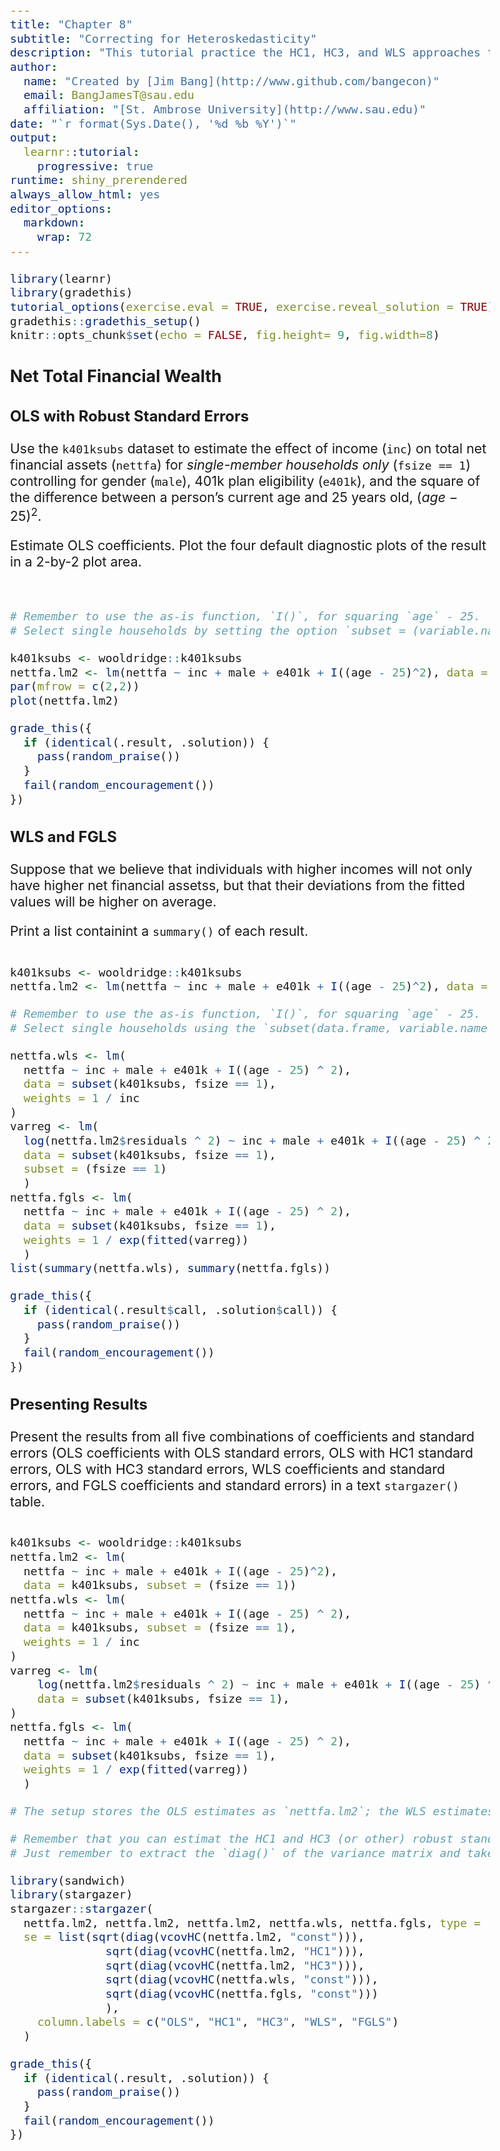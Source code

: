 ```yaml
---
title: "Chapter 8" 
subtitle: "Correcting for Heteroskedasticity"
description: "This tutorial practice the HC1, HC3, and WLS approaches to correcting heteroskedasticity."
author: 
  name: "Created by [Jim Bang](http://www.github.com/bangecon)"
  email: BangJamesT@sau.edu
  affiliation: "[St. Ambrose University](http://www.sau.edu)"
date: "`r format(Sys.Date(), '%d %b %Y')`"
output: 
  learnr::tutorial:
    progressive: true
runtime: shiny_prerendered
always_allow_html: yes
editor_options: 
  markdown: 
    wrap: 72
---
```


<style type="text/css">
h1{font-size: 24pt}
h2{font-size: 20pt}
h3{font-size: 18pt}
h4,h5,h6{font-size: 16pt}
body{font-size: 16pt}
</style>

```r
library(learnr)
library(gradethis)
tutorial_options(exercise.eval = TRUE, exercise.reveal_solution = TRUE)
gradethis::gradethis_setup()
knitr::opts_chunk$set(echo = FALSE, fig.height= 9, fig.width=8)
```

## Net Total Financial Wealth

### OLS with Robust Standard Errors

Use the `k401ksubs` dataset to estimate the effect of income (`inc`) on total net financial assets (`nettfa`) for *single-member households only* (`fsize == 1`) controlling for gender (`male`), 401k plan eligibility (`e401k`), and the square of the difference between a person's current age and 25 years old, $(age - 25)^2$.

Estimate OLS coefficients. Plot the four default diagnostic plots of the result in a 2-by-2 plot area.

```r

```

```r

```

```r
# Remember to use the as-is function, `I()`, for squaring `age` - 25. 
# Select single households by setting the option `subset = (variable.name == value)` option. 
```

```r
k401ksubs <- wooldridge::k401ksubs
nettfa.lm2 <- lm(nettfa ~ inc + male + e401k + I((age - 25)^2), data = k401ksubs, subset = (fsize == 1))
par(mfrow = c(2,2))
plot(nettfa.lm2)
```

```r
grade_this({
  if (identical(.result, .solution)) {
    pass(random_praise())
  }
  fail(random_encouragement())
})
```

### WLS and FGLS

Suppose that we believe that individuals with higher incomes will not only have higher net financial assetss, but that their deviations from the fitted values will be higher on average. 

Print a list containint a `summary()` of each result.

```r

```

```r
k401ksubs <- wooldridge::k401ksubs
nettfa.lm2 <- lm(nettfa ~ inc + male + e401k + I((age - 25)^2), data = k401ksubs, subset = (fsize == 1))
```

```r
# Remember to use the as-is function, `I()`, for squaring `age` - 25. 
# Select single households using the `subset(data.frame, variable.name == value)` function.
```

```r
nettfa.wls <- lm(
  nettfa ~ inc + male + e401k + I((age - 25) ^ 2),
  data = subset(k401ksubs, fsize == 1),
  weights = 1 / inc
)
varreg <- lm(
  log(nettfa.lm2$residuals ^ 2) ~ inc + male + e401k + I((age - 25) ^ 2),
  data = subset(k401ksubs, fsize == 1),
  subset = (fsize == 1)
  )
nettfa.fgls <- lm(
  nettfa ~ inc + male + e401k + I((age - 25) ^ 2),
  data = subset(k401ksubs, fsize == 1),
  weights = 1 / exp(fitted(varreg))
  )
list(summary(nettfa.wls), summary(nettfa.fgls))
```

```r
grade_this({
  if (identical(.result$call, .solution$call)) {
    pass(random_praise())
  }
  fail(random_encouragement())
})
```

### Presenting Results

Present the results from all five combinations of coefficients and standard errors (OLS coefficients with OLS standard errors, OLS with HC1 standard errors, OLS with HC3 standard errors, WLS coefficients and standard errors, and FGLS coefficients and standard errors) in a text `stargazer()` table. 

```r

```

```r
k401ksubs <- wooldridge::k401ksubs
nettfa.lm2 <- lm(
  nettfa ~ inc + male + e401k + I((age - 25)^2), 
  data = k401ksubs, subset = (fsize == 1))
nettfa.wls <- lm(
  nettfa ~ inc + male + e401k + I((age - 25) ^ 2),
  data = k401ksubs, subset = (fsize == 1),
  weights = 1 / inc
)
varreg <- lm(
    log(nettfa.lm2$residuals ^ 2) ~ inc + male + e401k + I((age - 25) ^ 2),
    data = subset(k401ksubs, fsize == 1),
)
nettfa.fgls <- lm(
  nettfa ~ inc + male + e401k + I((age - 25) ^ 2),
  data = subset(k401ksubs, fsize == 1),
  weights = 1 / exp(fitted(varreg))
  )
```

```r
# The setup stores the OLS estimates as `nettfa.lm2`; the WLS estimates as `nettfa.wls`; and the FGLS estimates as `nettfa.fgls`.
```

```r
# Remember that you can estimat the HC1 and HC3 (or other) robust standard errors within `stargazer()` in the `se` option. 
# Just remember to extract the `diag()` of the variance matrix and take the `sqrt()` of the resulting vector. 
```

```r
library(sandwich)
library(stargazer)
stargazer::stargazer(
  nettfa.lm2, nettfa.lm2, nettfa.lm2, nettfa.wls, nettfa.fgls, type = 'text', 
  se = list(sqrt(diag(vcovHC(nettfa.lm2, "const"))), 
              sqrt(diag(vcovHC(nettfa.lm2, "HC1"))), 
              sqrt(diag(vcovHC(nettfa.lm2, "HC3"))), 
              sqrt(diag(vcovHC(nettfa.wls, "const"))), 
              sqrt(diag(vcovHC(nettfa.fgls, "const")))
              ), 
    column.labels = c("OLS", "HC1", "HC3", "WLS", "FGLS")
  )
```

```r
grade_this({
  if (identical(.result, .solution)) {
    pass(random_praise())
  }
  fail(random_encouragement())
})
```
